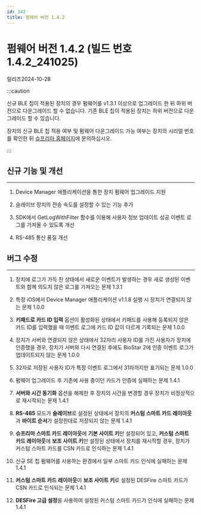 ```yaml
---
id: 142
title: 펌웨어 버전 1.4.2
---
```


# 펌웨어 버전 1.4.2 (빌드 번호 1.4.2_241025)

릴리즈<Separator/>2024-10-28

:::caution

신규 BLE 칩이 적용된 장치의 경우 펌웨어를 v1.3.1 이상으로 업그레이드 한 뒤 하위 버전으로 다운그레이드 할 수 없습니다. 기존 BLE 칩이 적용된 장치는 하위 버전으로 다운그레이드 할 수 있습니다.

장치의 신규 BLE 칩 적용 여부 및 펌웨어 다운그레이드 가능 여부는 장치의 시리얼 번호를 확인한 뒤 [슈프리마 홈페이지](https://supremainc.com)에 문의하십시오.

:::

## 신규 기능 및 개선

---

1. Device Manager 애플리케이션을 통한 장치 펌웨어 업그레이드 지원

1. 슬레이브 장치의 전송 속도를 설정할 수 있는 기능 추가

1. SDK에서 GetLogWithFilter 함수를 이용해 사용자 정보 업데이트 성공 이벤트 로그를 가져올 수 있도록 개선

1. RS-485 통신 품질 개선

## 버그 수정

---

<BugLists>

1. 장치에 로그가 가득 찬 상태에서 새로운 이벤트가 발생하는 경우 새로 생성된 이벤트와 함께 의도치 않은 로그를 가져오는 문제 <Badge>1.3.1</Badge>

1. 특정 iOS에서 Device Manager 애플리케이션 v1.1.8 실행 시 장치가 연결되지 않는 문제 <Badge>1.0.0</Badge>

1. **키패드로 카드 ID 입력** 옵션이 활성화된 상태에서 키패드를 사용해 등록되지 않은 카드 ID를 입력했을 때 이벤트 로그에 카드 ID 값이 다르게 기록되는 문제 <Badge>1.0.0</Badge>

1. 장치가 서버와 연결되지 않은 상태에서 32자리 사용자 ID를 가진 사용자가 장치에 인증했을 경우, 장치가 서버와 다시 연결된 후에도 BioStar 2에 인증 이벤트 로그가 업데이트되지 않는 문제 <Badge>1.0.0</Badge>

1. 32자로 저장된 사용자 ID가 특정 이벤트 로그에서 31자까지만 표기되는 문제 <Badge>1.0.0</Badge>

1. 펌웨어 업그레이드 후 기존에 사용 중이던 카드가 인증에 실패하는 문제 <Badge>1.4.1</Badge>

1. **서버와 시간 동기화** 옵션을 해제한 후 장치의 시간을 변경할 경우 장치가 비정상적으로 재시작되는 문제 <Badge>1.4.1</Badge>

1. **RS-485** 모드가 **슬레이브**로 설정된 상태에서 장치의 **커스텀 스마트 카드 레이아웃**과 **바이트 순서**가 설정한대로 저장되지 않는 문제 <Badge>1.4.1</Badge>

1. **슈프리마 스마트 카드 레이아웃**에 **기본 사이트 키**만 설정되어 있고, **커스텀 스마트 카드 레이아웃**에 **보조 사이트 키**만 설정된 상태에서 장치를 재시작할 경우, 장치가 커스텀 스마트 카드를 CSN 카드로 인식하는 문제 <Badge>1.4.1</Badge>

1. 신규 SE 칩 펌웨어를 사용하는 환경에서 일부 스마트 카드 인식에 실패하는 문제 <Badge>1.4.1</Badge>

1. **커스텀 스마트 카드 레이아웃**이 **보조 사이트 키**로 설정된 DESFire 스마트 카드가 CSN 카드로 인식되는 문제 <Badge>1.4.1</Badge>

1. **DESFire 고급 설정**을 사용하여 설정된 커스텀 스마트 카드가 인식에 실패하는 문제 <Badge>1.4.1</Badge>

</BugLists>